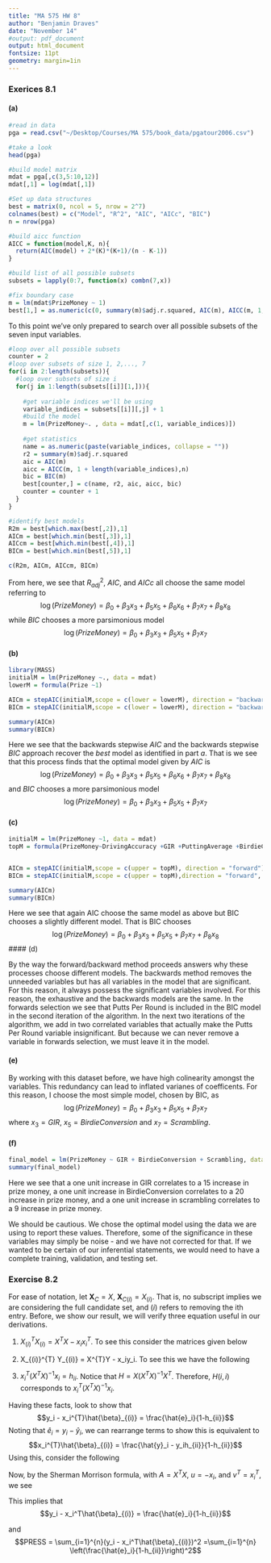 ```yaml
---
title: "MA 575 HW 8"
author: "Benjamin Draves"
date: "November 14"
#output: pdf_document
output: html_document
fontsize: 11pt
geometry: margin=1in
---
```


### Exerices 8.1

#### (a)

```r
#read in data 
pga = read.csv("~/Desktop/Courses/MA 575/book_data/pgatour2006.csv")

#take a look 
head(pga)

#build model matrix 
mdat = pga[,c(3,5:10,12)]
mdat[,1] = log(mdat[,1])

#Set up data structures 
best = matrix(0, ncol = 5, nrow = 2^7)
colnames(best) = c("Model", "R^2", "AIC", "AICc", "BIC")
n = nrow(pga)

#build aicc function 
AICC = function(model,K, n){
  return(AIC(model) + 2*(K)*(K+1)/(n - K-1))
}

#build list of all possible subsets 
subsets = lapply(0:7, function(x) combn(7,x))

#fix boundary case 
m = lm(mdat$PrizeMoney ~ 1)
best[1,] = as.numeric(c(0, summary(m)$adj.r.squared, AIC(m), AICC(m, 1, n), BIC(m)))
```

To this point we've only prepared to search over all possible subsets of the seven input variables. 


```r

#loop over all possible subsets
counter = 2 
#loop over subsets of size 1, 2,..., 7
for(i in 2:length(subsets)){ 
  #loop over subsets of size i
  for(j in 1:length(subsets[[i]][1,])){
  
    #get variable indices we'll be using
    variable_indices = subsets[[i]][,j] + 1
    #build the model
    m = lm(PrizeMoney~. , data = mdat[,c(1, variable_indices)])
    
    #get statistics 
    name = as.numeric(paste(variable_indices, collapse = ""))
    r2 = summary(m)$adj.r.squared 
    aic = AIC(m)
    aicc = AICC(m, 1 + length(variable_indices),n)
    bic = BIC(m)
    best[counter,] = c(name, r2, aic, aicc, bic)
    counter = counter + 1
  }
}

#identify best models
R2m = best[which.max(best[,2]),1]
AICm = best[which.min(best[,3]),1]
AICcm = best[which.min(best[,4]),1]
BICm = best[which.min(best[,5]),1]

c(R2m, AICm, AICcm, BICm)

```
From here, we see that $R^2_{adj}$, $AIC$, and $AICc$ all choose the same model referring to $$\log(PrizeMoney) = \beta_0 + \beta_3x_3 + \beta_5x_5 + \beta_6x_6+ \beta_7x_7+ \beta_8x_8 $$ while $BIC$ chooses a more parsimonious model $$\log(PrizeMoney) = \beta_0 + \beta_3x_3 + \beta_5x_5 + \beta_7x_7$$

#### (b)

```r
library(MASS)
initialM = lm(PrizeMoney ~., data = mdat)
lowerM = formula(Prize ~1)

AICm = stepAIC(initialM,scope = c(lower = lowerM), direction = "backward")
BICm = stepAIC(initialM,scope = c(lower = lowerM), direction = "backward", k = log(n))

summary(AICm)
summary(BICm)
```
Here we see that the backwards stepwise $AIC$ and the backwards stepwise $BIC$ approach recover the _best_ model as identified in part $a$. That is we see that this process finds that the optimal model given by $AIC$ is 
$$\log(PrizeMoney) = \beta_0 + \beta_3x_3 + \beta_5x_5 + \beta_6x_6+ \beta_7x_7+ \beta_8x_8 $$ and $BIC$ chooses a more parsimonious model $$\log(PrizeMoney) = \beta_0 + \beta_3x_3 + \beta_5x_5 + \beta_7x_7$$

#### (c)


```r
initialM = lm(PrizeMoney ~1, data = mdat)
topM = formula(PrizeMoney~DrivingAccuracy +GIR +PuttingAverage +BirdieConversion +SandSaves +Scrambling +PuttsPerRound)


AICm = stepAIC(initialM,scope = c(upper = topM), direction = "forward")
BICm = stepAIC(initialM,scope = c(upper = topM),direction = "forward", k = log(n))

summary(AICm)
summary(BICm)
```

Here we see that again AIC choose the same model as above but BIC chooses a slightly different model. That is BIC chooses
$$\log(PrizeMoney) = \beta_0 + \beta_3x_3 + \beta_5x_5 + \beta_7x_7+ \beta_8x_8$$
#### (d)

By the way the forward/backward method proceeds answers why these processes choose different models. The backwards method removes the unneeded variables but has all variables in the model that are significant. For this reason, it always possess the significant variables involved. For this reason, the exhaustive and the backwards models are the same. In the forwards selection we see that Putts Per Round is included in the BIC model in the second iteration of the algorithm. In the next two iterations of the algorithm, we add in two correlated variables that actually make the Putts Per Round variable insignificant. But because we can never remove a variable in forwards selection, we must leave it in the model. 

#### (e)

By working with this dataset before, we have high colinearity amongst the variables. This redundancy can lead to inflated varianes of coefficents. For this reason, I choose the most simple model, chosen by BIC, as 
$$\log(PrizeMoney) = \beta_0 + \beta_3x_3 + \beta_5x_5 + \beta_7x_7$$ where $x_3 = GIR$, $x_5 = BirdieConversion$ and $x_7 = Scrambling$. 

#### (f)

```r
final_model = lm(PrizeMoney ~ GIR + BirdieConversion + Scrambling, data = mdat)
summary(final_model)
```


Here we see that a one unit increase in GIR correlates to a $15%$ increase in prize money, a one unit increase in BirdieConversion correlates to a $20%$ increase in prize money, and a one unit increase in scrambling correlates to a $9%$ increase in prize money.

We should be cautious. We chose the optimal model using the data we are using to report these values. Therefore, some of the significance in these variables may simply be noise - and we have not corrected for that. If we wanted to be certain of our inferential statements, we would need to have a complete training, validation, and testing set. 

### Exercise 8.2 

For ease of notation, let $\textbf{X}_C = X$, $\mathbf{X}_{C(i)} = X_{(i)}$. That is, no subscript implies we are considering the full candidate set, and $(i)$ refers to removing the ith entry. Before, we show our result, we will verify three equation useful in our derivations. 

1. \textbf{Claim:} $X_{(i)}^{T}X_{(i)} = X^{T}X - x_ix_i^{T}$. To see this consider the matrices given below 

\begin{align*}
X_{(i)}^{T}X_{(i)} &= 
\begin{bmatrix}
\sum_{k\neq i}x_{k}(1)x_k(1) & \sum_{k\neq i}x_{k}(1)x_k(2) & \ldots & \sum_{k\neq i}x_{k}(1)x_k(n)\\ 
\sum_{k\neq i}x_{k}(2)x_k(1) & \sum_{k\neq i}x_{k}(2)x_k(2) & \ldots & \sum_{k\neq i}x_{k}(2)x_k(n)\\
\vdots & \vdots &\ddots & \vdots \\
\sum_{k\neq i}x_{k}(n)x_k(1) & \sum_{k\neq i}x_{k}(n)x_k(2) & \ldots & \sum_{k\neq i}x_{k}(n)x_k(n)\\
\end{bmatrix}\\
&= \begin{bmatrix}
\sum_{k=1}^{n}x_{k}(1)x_k(1) & \sum_{k=1}^{n}x_{k}(1)x_k(2) & \ldots & \sum_{k=1}^{n}x_{k}(1)x_k(n)\\ 
\sum_{k=1}^{n}x_{k}(2)x_k(1) & \sum_{k=1}^{n}x_{k}(2)x_k(2) & \ldots & \sum_{k=1}^{n}x_{k}(2)x_k(n)\\
\vdots & \vdots &\ddots & \vdots \\
\sum_{k=1}^{n}x_{k}(n)x_k(1) & \sum_{k=1}^{n}x_{k}(n)x_k(2) & \ldots & \sum_{k=1}^{n}x_{k}(n)x_k(n)\\
\end{bmatrix} - 
\begin{bmatrix}
x_{i}(1)x_i(1) & x_{i}(1)x_i(2) & \ldots & x_{i}(1)x_i(n)\\ 
x_{i}(2)x_i(1) & x_{i}(2)x_i(2) & \ldots & x_{i}(2)x_i(n)\\
\vdots & \vdots &\ddots & \vdots \\
x_{i}(n)x_i(1) & x_{i}(n)x_i(2) & \ldots & x_{i}(n)x_i(n)\\
\end{bmatrix} \\
&= X^{T}X - x_ix^{T}
\end{align*}

2. X_{(i)}^{T} Y_{(i)} = X^{T}Y - x_iy_i. To see this we have the following 

\begin{align*}
X_{(i)}^{T}Y_{(i)} &= \begin{bmatrix}
\sum_{k\neq i}x_{k}(1)y(k) \\ 
\sum_{k\neq i}x_{k}(2)y(k) \\ 
\vdots\\
\sum_{k\neq i}x_{k}(n)y(k)\\
\end{bmatrix}\\
&= \begin{bmatrix}
\sum_{k = 1}^{n}x_{k}(1)y(k) \\ 
\sum_{k = 1}^{n}x_{k}(2)y(k) \\ 
\vdots\\
\sum_{k = 1}^{n}x_{k}(n)y(k)\\
\end{bmatrix} - 
\begin{bmatrix}
x_{i}(1)y(i) \\ 
x_{i}(2)y(i) \\ 
\vdots\\
x_{i}(n)y(i)\\
\end{bmatrix}\\
&= X^{T}Y - x_iy_i
\end{align*}

3. $x_i^{T}(X^{T}X)^{-1}x_i = h_{ii}$. Notice that $H = X(X^{T}X)^{-1}X^{T}$. Therefore, $H(i,i)$ corresponds to $x_i^{T}(X^{T}X)^{-1}x_i$.

Having these facts, look to show that $$y_i - x_i^{T}\hat{\beta}_{(i)} = \frac{\hat{e}_i}{1-h_{ii}}$$ Noting that $\hat{e}_{i} = y_i - \hat{y}_i$, we can rearrange terms to show this is equivalent to $$x_i^{T}\hat{\beta}_{(i)} = \frac{\hat{y}_i - y_ih_{ii}}{1-h_{ii}}$$
Using this, consider the following 

\begin{align*}
x_{i}^{T}\hat{\beta}_{(i)} &= x_i(X_{(i)}^{T}X_{(i)})^{-1}X_{(i)}^{T}Y_{(i)}\\
&= x_i^{T}(X^{T}X-x_ix_i^T)^{-1}(X^{T}Y - x_iy_i )
\end{align*}

Now, by the Sherman Morrison formula, with $A = X^{T}X$, $u = -x_i$, and $v^{T} = x_i^{T}$, we see 

\begin{align*}
&= x_i^{T}\left((X^TX)^{-1}+\frac{(X^TX)^{-1}x_ix_i^T(X^TX)^{-1}}{1 - x_i^{T}(X^TX)^{-1}x_i}\right)(X^{T}Y - x_iy_i )\\
&= x_i^{T}\hat{\beta} + \frac{h_{ii}x_i^T\hat{\beta}}{1-h_{ii}} - h_{ii}y_i - \frac{h_{ii}^2y_i}{1-h_{ii}}\\
&= \frac{\hat{y_i}(1-h_{ii}) + h_{ii}\hat{y_i} - h_{ii}(1-h_{ii})y_i -h_{ii}^2y_i}{1-h_{ii}}\\
&= \frac{\hat{y_i}-h_{ii}y_i}{1 - h_{ii}}
\end{align*}

This implies that $$y_i - x_i^T\hat{\beta}_{(i)} = \frac{\hat{e}_i}{1-h_{ii}}$$ 

and $$PRESS = \sum_{i=1}^{n}(y_i - x_i^T\hat{\beta}_{(i)})^2 =\sum_{i=1}^{n} \left(\frac{\hat{e}_i}{1-h_{ii}}\right)^2$$